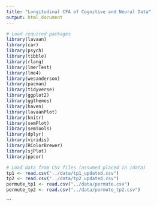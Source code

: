 ```yaml
---
title: "Longitudinal CFA of Cognitive and Neural Data"
output: html_document
---
```


```r
# Load required packages
library(lavaan)
library(car)
library(psych)
library(tibble)
library(rlang)
library(lmerTest)
library(lme4)
library(wesanderson)
library(pacman)
library(tidyverse)
library(ggplot2)
library(ggthemes)
library(haven)
library(lavaanPlot)
library(knitr)
library(semPlot)
library(semTools)
library(dplyr)
library(viridis)
library(RColorBrewer)
library(sjPlot)
library(ppcor)
```

```r
# Load data from CSV files (assumed placed in /data)
tp1 <- read.csv("../data/tp1_updated.csv")
tp2 <- read.csv("../data/tp2_updated.csv")
permute_tp1 <- read.csv("../data/permute.csv")
permute_tp2 <- read.csv("../data/permute_tp2.csv")
```

<!-- Further annotated blocks will be added here in stages... -->
```

